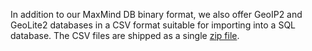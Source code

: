 In addition to our MaxMind DB binary format, we also offer GeoIP2 and GeoLite2
databases in a CSV format suitable for importing into a SQL database. The CSV
files are shipped as a single
[zip file](<https://en.wikipedia.org/wiki/Zip_(file_format)>).
